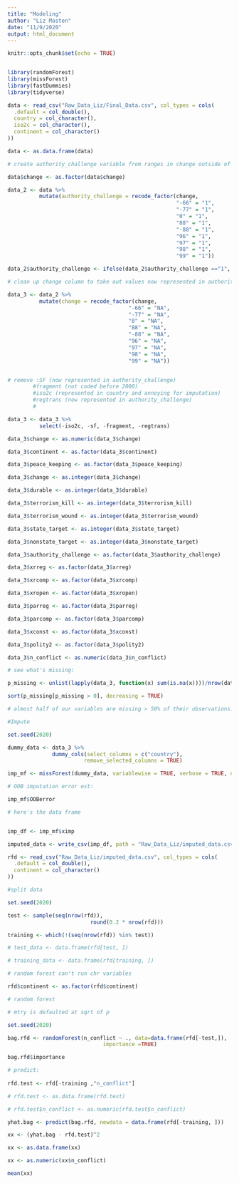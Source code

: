 ```yaml
---
title: "Modeling"
author: "Liz Masten"
date: "11/9/2020"
output: html_document
---
```


```r
knitr::opts_chunk$set(echo = TRUE)


library(randomForest)
library(missForest)
library(fastDummies)
library(tidyverse)
```

```r

data <- read_csv("Raw_Data_Liz/Final_Data.csv", col_types = cols(
  .default = col_double(),
  country = col_character(),
  iso2c = col_character(),
  continent = col_character()
))

data <- as.data.frame(data) 

```

```r

# create authority_challenge variable from ranges in change outside of -20:20 

data$change <- as.factor(data$change)

data_2 <- data %>% 
          mutate(authority_challenge = recode_factor(change, 
                                                     "-66" = "1",
                                                     "-77" = "1",
                                                     "0" = "1", 
                                                     "88" = "1",
                                                     "-88" = "1",
                                                     "96" = "1",
                                                     "97" = "1",
                                                     "98" = "1", 
                                                     "99" = "1")) 

data_2$authority_challenge <- ifelse(data_2$authority_challenge =="1", 1, 0)

# clean up change column to take out values now represented in authority_challenge 

data_3 <- data_2 %>% 
          mutate(change = recode_factor(change,
                                      "-66" = "NA",
                                      "-77" = "NA",
                                      "0" = "NA", 
                                      "88" = "NA",
                                      "-88" = "NA",
                                      "96" = "NA",
                                      "97" = "NA",
                                      "98" = "NA", 
                                      "99" = "NA"))



```


```r

# remove :SF (now represented in authority_challenge)
        #fragment (not coded before 2000)
        #iso2c (represented in country and annoying for imputation)
        #regtrans (now represented in authority_challenge)
        #

data_3 <- data_3 %>% 
          select(-iso2c, -sf, -fragment, -regtrans)

```



```r

data_3$change <- as.numeric(data_3$change)

data_3$continent <- as.factor(data_3$continent)

data_3$peace_keeping <- as.factor(data_3$peace_keeping)

data_3$change <- as.integer(data_3$change)

data_3$durable <- as.integer(data_3$durable)

data_3$terrorism_kill <- as.integer(data_3$terrorism_kill)

data_3$terrorism_wound <- as.integer(data_3$terrorism_wound)

data_3$state_target <- as.integer(data_3$state_target)

data_3$nonstate_target <- as.integer(data_3$nonstate_target)

data_3$authority_challenge <- as.factor(data_3$authority_challenge)

data_3$xrreg <- as.factor(data_3$xrreg)

data_3$xrcomp <- as.factor(data_3$xrcomp)

data_3$xropen <- as.factor(data_3$xropen)

data_3$parreg <- as.factor(data_3$parreg)

data_3$parcomp <- as.factor(data_3$parcomp)

data_3$xconst <- as.factor(data_3$xconst)

data_3$polity2 <- as.factor(data_3$polity2)

data_3$n_conflict <- as.numeric(data_3$n_conflict)


```

```r

# see what's missing: 

p_missing <- unlist(lapply(data_3, function(x) sum(is.na(x))))/nrow(data_3)

sort(p_missing[p_missing > 0], decreasing = TRUE)

# almost half of our variables are missing > 50% of their observations... 

```


```r

#Impute

set.seed(2020)

dummy_data <- data_3 %>% 
              dummy_cols(select_columns = c("country"),
                        remove_selected_columns = TRUE)

imp_mf <- missForest(dummy_data, variablewise = TRUE, verbose = TRUE, ntree = 100) 

# OOB imputation error est: 

imp_mf$OOBerror

# here's the data frame


imp_df <- imp_mf$ximp

imputed_data <- write_csv(imp_df, path = "Raw_Data_Liz/imputed_data.csv")

```


```r

rfd <- read_csv("Raw_Data_Liz/imputed_data.csv", col_types = cols(
  .default = col_double(),
  continent = col_character()
))

#split data

set.seed(2020)

test <- sample(seq(nrow(rfd)), 
                          round(0.2 * nrow(rfd)))

training <- which(!(seq(nrow(rfd)) %in% test))

# test_data <- data.frame(rfd[test, ])

# training_data <- data.frame(rfd[training, ])

# random forest can't run chr variables 

rfd$continent <- as.factor(rfd$continent)

```


```r

# random forest

# mtry is defaulted at sqrt of p 

set.seed(2020)

bag.rfd <- randomForest(n_conflict ~ ., data=data.frame(rfd[-test,]),
                              importance =TRUE)

bag.rfd$importance

```

```r
  
# predict: 
  
rfd.test <- rfd[-training ,"n_conflict"]

# rfd.test <- as.data.frame(rfd.test)

# rfd.test$n_conflict <- as.numeric(rfd.test$n_conflict)

yhat.bag <- predict(bag.rfd, newdata = data.frame(rfd[-training, ]))

xx <- (yhat.bag - rfd.test)^2

xx <- as.data.frame(xx)

xx <- as.numeric(xx$n_conflict)

mean(xx)

```


